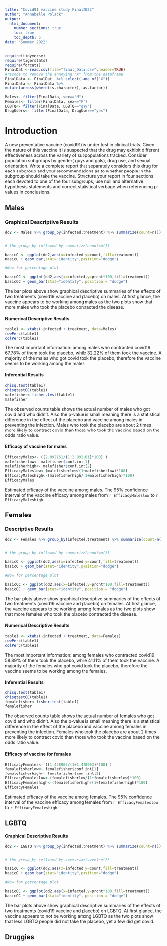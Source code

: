 ```yaml
---
title: "Covid91 vaccine study Final2022"
author: "Annabelle Polack"
output: 
  html_document:
    number_sections: true
    toc: true
    toc_depth: 5
date: "Summer 2022" 
---
```


```r
require(tidyverse)
require(tigerstats)
require(forcats)
FinalDat <-read.csv(file="final_Data.csv",header=TRUE)
#recode to remove the annoying "X" from the dataframe
FinalData <- FinalDat  %>% select(-one_of("X"))
FinalData <- FinalData %>%
mutate(across(where(is.character), as.factor))
```

```r
Males<- filter(FinalData, sex=="M");
Females<- filter(FinalData, sex=="F")
LGBTQ<- filter(FinalData, LGBTQ=="gay")
DrugUsers<- filter(FinalData, DrugUser=="yes")
```

# Introduction

A new  preventative vaccine (covid91) is under test in clinical trials. Given the nature of this vaccine it is suspected that the drug may exhibit different effectiveness across the variety of subpopulations tracked. Consider population subgroups by gender( guys and gals), drug use, and sexual orientation. Write a complete report that separately considers this drug for each subgroup and your recommendations as to whether people in the subgroup should take the vaccine. Structure your report in four sections each devoted to one of the four subgroups, use null and alternative hypothesis statements and correct statistical verbage when referencing p-values in conclusions.

## Males

### Graphical Descriptive Results

```r
dd2 <- Males %>% group_by(infected,treatment) %>% summarize(count=n()) %>% mutate(prcnt=count/sum(count))


# the group_by followed by summarize(count=n())

basicC <- ggplot(dd2,aes(x=infected,y=count,fill=treatment))
basicC + geom_bar(stat="identity",position="dodge")

#Now for percentage plot

basicCC <- ggplot(dd2,aes(x=infected,y=prcnt*100,fill=treatment)) 
basicCC + geom_bar(stat="identity", position = "dodge")
```

The bar plots above show graphical descriptive summaries of the effects of two treatments (covid19 vaccine and placebo) on males. At first glance, the vaccine appears to be working among males as the two plots show that more males who took the placebo contracted the disease. 

#### Numerical Descriptive Results 

```r
table1 <- xtabs(~infected + treatment, data=Males)
rowPerc(table1)
colPerc(table1)
```

The most important information: among males who contracted covid19 67.78% of them took the placebo, while 32.22% of them took the vaccine. A majority of the males who got covid took the placebo, therefore the vaccine seems to be working among the males.

#### Inferential Results 

```r
chisq.test(table1)
chisqtestGC(table1)
malefisher<-fisher.test(table1)
malefisher
```

The observed counts table shows the actual number of males who got covid and who didn't. Also the p-value is small meaning there is a statistical difference in the effect of the placebo and vaccine among males in preventing the infection. Males who took the placebo are about 2 times more likely to contract covid than those who took the vaccine based on the odds ratio value. 

#### Efficacy of vaccine for males 

```r
EfficacyMales<- ((2.092161/(1+2.092161)*100) )
malefisherlow<- malefisher$conf.int[1]
malefisherhigh<- malefisher$conf.int[2]
EfficacyMaleslow<-(malefisherlow/(1+malefisherlow)*100)
EfficacyMaleshigh<-(malefisherhigh/(1+malefisherhigh)*100)
EfficacyMales
```

Estimated efficacy of the vaccine among males. The 95% confidence interval of the vaccine efficacy among males from `r EfficacyMaleslow` to `r EfficacyMaleshigh`

## Females

### Descriptive Results

```r
dd2 <- Females %>% group_by(infected,treatment) %>% summarize(count=n()) %>% mutate(prcnt=count/sum(count))


# the group_by followed by summarize(count=n())

basicC <- ggplot(dd2,aes(x=infected,y=count,fill=treatment))
basicC + geom_bar(stat="identity",position="dodge")

#Now for percentage plot

basicCC <- ggplot(dd2,aes(x=infected,y=prcnt*100,fill=treatment)) 
basicCC + geom_bar(stat="identity", position = "dodge")
```

The bar plots above show graphical descriptive summaries of the effects of two treatments (covid19 vaccine and placebo) on females. At first glance, the vaccine appears to be working among females as the two plots show that more females who took the placebo contracted the disease. 

#### Numerical Descriptive Results 

```r
table1 <- xtabs(~infected + treatment, data=Females)
rowPerc(table1)
colPerc(table1)
```

The most important information: among females who contracted covid19 58.89% of them took the placebo, while 41.11% of them took the vaccine. A majority of the females who got covid took the placebo, therefore the vaccine seems to be working among the females.

#### Inferential Results 

```r
chisq.test(table1)
chisqtestGC(table1)
femalefisher<-fisher.test(table1)
femalefisher
```

The observed counts table shows the actual number of females who got covid and who didn't. Also the p-value is small meaning there is a statistical difference in the effect of the placebo and vaccine among females in preventing the infection. Females who took the placebo are about 2 times more likely to contract covid than those who took the vaccine based on the odds ratio value. 

#### Efficacy of vaccine for females

```r
EfficacyFemales<- ((1.428903/(1+1.428903)*100) )
femalefisherlow<- femalefisher$conf.int[1]
femalefisherhigh<- femalefisher$conf.int[2]
EfficacyFemaleslow<-(femalefisherlow/(1+femalefisherlow)*100)
EfficacyFemaleshigh<-(femalefisherhigh/(1+femalefisherhigh)*100)
EfficacyFemales
```

Estimated efficacy of the vaccine among females. The 95% confidence interval of the vaccine efficacy among females from `r EfficacyFemaleslow` to `r EfficacyFemaleshigh`


## LGBTQ

#### Graphical Descriptive Results

```r
dd2 <- LGBTQ %>% group_by(infected,treatment) %>% summarize(count=n()) %>% mutate(prcnt=count/sum(count))


# the group_by followed by summarize(count=n())

basicC <- ggplot(dd2,aes(x=infected,y=count,fill=treatment))
basicC + geom_bar(stat="identity",position="dodge")

#Now for percentage plot

basicCC <- ggplot(dd2,aes(x=infected,y=prcnt*100,fill=treatment)) 
basicCC + geom_bar(stat="identity", position = "dodge")
```

The bar plots above show graphical descriptive summaries of the effects of two treatments (covid19 vaccine and placebo) on LGBTQ. At first glance, the vaccine appears to not be working among LGBTQ as the two plots show that less LGBTQ people did not take the placebo, yet a few did get covid. 



## Druggies

